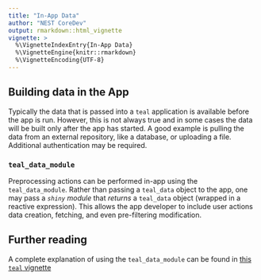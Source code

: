```yaml
---
title: "In-App Data"
author: "NEST CoreDev"
output: rmarkdown::html_vignette
vignette: >
  %\VignetteIndexEntry{In-App Data}
  %\VignetteEngine{knitr::rmarkdown}
  %\VignetteEncoding{UTF-8}
---
```


## Building data in the App

Typically the data that is passed into a `teal` application is available before the app is run.
However, this is not always true and in some cases the data will be built only after the app has started.
A good example is pulling the data from an external repository, like a database, or uploading a file.
Additional authentication may be required.

### `teal_data_module`

Preprocessing actions can be performed in-app using the `teal_data_module`.
Rather than passing a `teal_data` object to the app, one may pass a _`shiny` module_ that _returns_ a `teal_data` object (wrapped in a reactive expression).
This allows the app developer to include user actions data creation, fetching, and even pre-filtering modification.

## Further reading

A complete explanation of using the `teal_data_module` can be found in [this `teal` vignette](https://insightsengineering.github.io/teal/latest-tag/articles/data-as-shiny-module.html)
